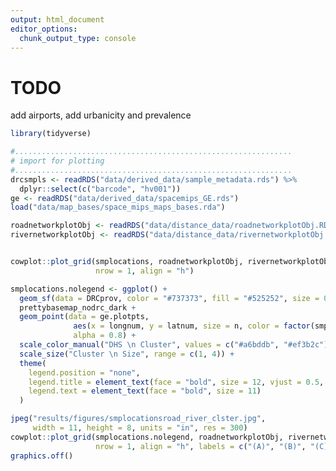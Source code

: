 ```yaml
---
output: html_document
editor_options: 
  chunk_output_type: console
---
```


# TODO 
add airports, add urbanicity and prevalence

```r
library(tidyverse)
```

```r

#..............................................................
# import for plotting
#..............................................................
drcsmpls <- readRDS("data/derived_data/sample_metadata.rds") %>% 
  dplyr::select(c("barcode", "hv001"))
ge <- readRDS("data/derived_data/spacemips_GE.rds")
load("data/map_bases/space_mips_maps_bases.rda")
```


```r
roadnetworkplotObj <- readRDS("data/distance_data/roadnetworkplotObj.RDS")
rivernetworkplotObj <- readRDS("data/distance_data/rivernetworkplotObj.RDS")


cowplot::plot_grid(smplocations, roadnetworkplotObj, rivernetworkplotObj,
                   nrow = 1, align = "h")
```

```r

smplocations.nolegend <- ggplot() +
  geom_sf(data = DRCprov, color = "#737373", fill = "#525252", size = 0.05) +
  prettybasemap_nodrc_dark +
  geom_point(data = ge.plotpts, 
              aes(x = longnum, y = latnum, size = n, color = factor(smpls), shape = factor(smpls)), 
              alpha = 0.8) +
  scale_color_manual("DHS \n Cluster", values = c("#a6bddb", "#ef3b2c")) +
  scale_size("Cluster \n Size", range = c(1, 4)) +
  theme(
    legend.position = "none",
    legend.title = element_text(face = "bold", size = 12, vjust = 0.5, hjust = 0.5),
    legend.text = element_text(face = "bold", size = 11)
  ) 

jpeg("results/figures/smplocationsroad_river_clster.jpg",
     width = 11, height = 8, units = "in", res = 300)
cowplot::plot_grid(smplocations.nolegend, roadnetworkplotObj, rivernetworkplotObj,
                   nrow = 1, align = "h", labels = c("(A)", "(B)", "(C)"))
graphics.off()

```
